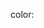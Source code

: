 color:<includeonly>{{NFLSecondaryColorRaw|{{{1}}}}}</includeonly><noinclude>{{tl|NFLSecondaryColorRaw}}

[[Category:National Football League templates|{{PAGENAME}}]]
</noinclude>